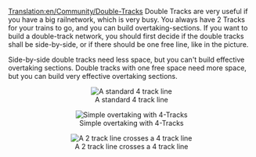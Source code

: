 [[Translation:en/Community/Double-Tracks]]
Double Tracks are very useful if you have a big railnetwork, which is very busy. You always have 2 Tracks for your trains to go, and you can build overtaking-sections.
If you want to build a double-track network, you should first decide if the double tracks shall be side-by-side, or if there should be one free line, like in the picture.

Side-by-side double tracks need less space, but you can't build effective overtaking sections.
Double tracks with one free space need more space, but you can build very effective overtaking sections.


<center>[[File:en/Community/Normal 4 track.png|center|frame|A standard 4 track line]]</center>
<center>[[File:en/Community/Simple overtaking.png|center|frame|Simple overtaking with 4-Tracks]]</center>
<center>[[File:en/Community/2 track - 4 track.png|center|frame|A 2 track line crosses a 4 track line]]</center>